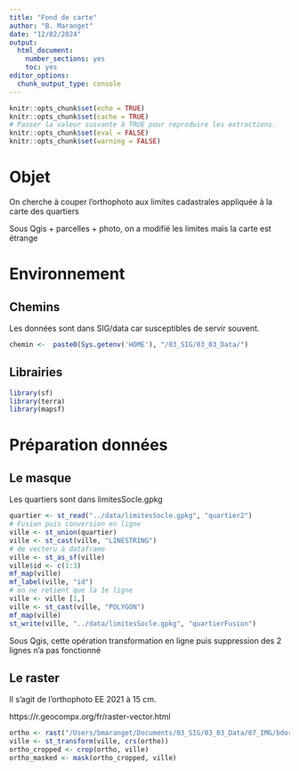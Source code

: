 ```yaml
---
title: "Fond de carte"
author: "B. Maranget"
date: "12/02/2024"
output: 
  html_document: 
    number_sections: yes
    toc: yes
editor_options: 
  chunk_output_type: console
---
```



```r
knitr::opts_chunk$set(echo = TRUE)
knitr::opts_chunk$set(cache = TRUE)
# Passer la valeur suivante à TRUE pour reproduire les extractions.
knitr::opts_chunk$set(eval = FALSE)
knitr::opts_chunk$set(warning = FALSE)
```


# Objet

On cherche à couper l'orthophoto aux limites cadastrales appliquée à la carte des quartiers


Sous Qgis + parcelles + photo, on a modifié les limites mais la carte est étrange

# Environnement

## Chemins

Les données sont dans SIG/data car susceptibles de servir souvent.


```r
chemin <-  paste0(Sys.getenv('HOME'), "/03_SIG/03_03_Data/")
```

## Librairies

```r
library(sf)
library(terra)
library(mapsf)
```







# Préparation données

## Le masque

Les quartiers sont dans limitesSocle.gpkg


```r
quartier <- st_read("../data/limitesSocle.gpkg", "quartier2")
# Fusion puis conversion en ligne
ville <- st_union(quartier)
ville <- st_cast(ville, "LINESTRING")
# de vecteru à dataframe
ville <- st_as_sf(ville)
ville$id <- c(1:3)
mf_map(ville)
mf_label(ville, "id")
# on ne retient que la 1e ligne
ville <- ville [1,]
ville <- st_cast(ville, "POLYGON")
mf_map(ville)
st_write(ville, "../data/limitesSocle.gpkg", "quartierFusion")
```


Sous Qgis, cette opération transformation en ligne puis suppression des 2 lignes n'a pas fonctionné


## Le raster

Il s'agit de l'orthophoto EE 2021 à 15 cm.

https://r.geocompx.org/fr/raster-vector.html

```r
ortho <- rast("/Users/bmaranget/Documents/03_SIG/03_03_Data/07_IMG/bdortho15cm2021.tif" )
ville <- st_transform(ville, crs(ortho))
ortho_cropped <- crop(ortho, ville)
ortho_masked <- mask(ortho_cropped, ville)
```
